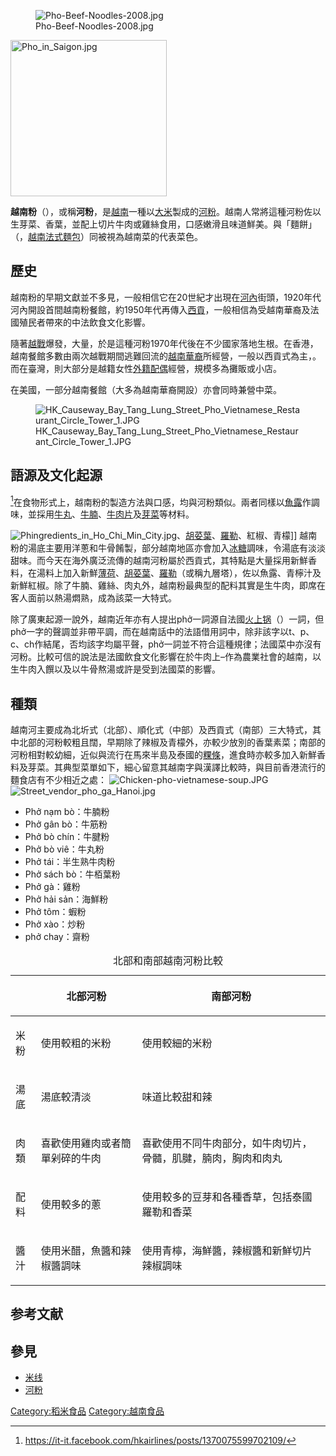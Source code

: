 {{unreferenced|time=2018-09-06}}
{{globalize|time=2018-09-06}}
[[File:Pho-Beef-Noodles-2008.jpg|thumb]]
 [[File:Pho_in_Saigon.jpg|250px]]
'''越南粉'''（{{vie|v='''Phở/{{僻字|𬖾|⿰米頗}}'''}}），或稱'''河粉'''，是[[越南|越南]]一種以[[大米|大米]]製成的[[河粉|河粉]]。越南人常將這種河粉佐以生芽菜、香葉，並配上切片牛肉或雞絲食用，口感嫩滑且味道鮮美。與「麵餅」（{{vie|v=Bánh mì}}，[[越式法包|越南法式麵包]]）同被視為越南菜的代表菜色。

==歷史==
越南粉的早期文獻並不多見，一般相信它在20世紀才出現在[[河內|河內]]街頭，1920年代河內開設首間越南粉餐館，約1950年代再傳入[[胡志明市|西貢]]，一般相信為受越南華裔及法國殖民者帶來的中法飲食文化影響。

隨著[[越戰|越戰]]爆發，大量{{来源请求|[[越南難民|越南難民]]湧至世界各國}}，於是這種河粉1970年代後在不少國家落地生根。在香港，越南餐館多數由兩次越戰期間逃難回流的[[越南華裔|越南華裔]]所經營，一般以西貢式為主，{{来源请求|河粉亦多數就地取用廣東河粉}}。而在臺灣，則大部分是越籍女性[[外籍配偶_(臺灣)|外籍配偶]]經營，規模多為攤販或小店。

在美國，一部分越南餐館（大多為越南華裔開設）亦會同時兼營中菜。

[[File:HK_Causeway_Bay_Tang_Lung_Street_Pho_Vietnamese_Restaurant_Circle_Tower_1.JPG|thumb]]

==語源及文化起源==
{{来源请求|有一派意見認為Phở字源自廣東話「[[沙河粉|河粉]]」，在粵語中，有時會簡化叫成「粉」（粵語：fan2；越南語：phấn）或「河」（粵語：ho4；越南語：hà），兩者互相共用，再演變成今天的Phở，說明越南粉或許由廣東移民在20世紀初期帶入越南。}}<ref>https://it-it.facebook.com/hkairlines/posts/1370075599702109/</ref>在食物形式上，越南粉的製造方法與口感，均與河粉類似。兩者同樣以[[魚露|魚露]]作調味，並採用[[牛丸|牛丸]]、[[牛腩|牛腩]]、[[牛肉|牛肉片]]及[[芽菜|芽菜]]等材料。

[[File:Phingredients_in_Ho_Chi_Min_City.jpg|thumb]]、[[芫荽|胡荽葉]]、[[羅勒|羅勒]]、紅椒、青檬]]
越南粉的湯底主要用洋蔥和牛骨餚製，部分越南地區亦會加入[[冰糖|冰糖]]調味，令湯底有淡淡甜味。而今天在海外廣泛流傳的越南河粉屬於西貢式，其特點是大量採用新鮮香料，在湯料上加入新鮮[[薄荷|薄荷]]、[[芫荽|胡荽葉]]、[[羅勒|羅勒]]（或稱九層塔），佐以魚露、青檸汁及新鮮紅椒。除了牛腩、雞絲、肉丸外，越南粉最典型的配料其實是生牛肉，即席在客人面前以熱湯燜熟，成為該菜一大特式。

除了廣東起源一說外，越南近年亦有人提出phở一詞源自法國[[火上锅|火上锅]]（{{lang-fr|pot-au-feu}}）一詞，但phở一字的聲調並非帶平調，而在越南話中的法語借用詞中，除非該字以t、p、c、ch作結尾，否均該字均屬平聲，phở一詞並不符合這種規律；法國菜中亦沒有河粉。比較可信的說法是法國飲食文化影響在於牛肉上–作為農業社會的越南，以生牛肉入饌以及以牛骨熬湯或許是受到法國菜的影響。

==種類==
越南河主要成為北圻式（北部）、順化式（中部）及西貢式（南部）三大特式，其中北部的河粉較粗且闊，早期除了辣椒及青檬外，亦較少放別的香葉素菜；南部的河粉相對較幼細，近似與流行在馬來半島及泰國的[[粿條|粿條]]，進食時亦較多加入新鮮香料及芽菜。其典型菜單如下，細心留意其越南字與漢譯比較時，與目前香港流行的麵食店有不少相近之處：
[[File:Chicken-pho-vietnamese-soup.JPG|thumb]]
[[File:Street_vendor_pho_ga_Hanoi.jpg|thumb]]

{{div col|cols=2}}
*Phở nạm bò：牛腩粉
*Phở gân bò：牛筋粉
*Phở bò chín：牛腱粉
*Phở bò viê：牛丸粉
*Phở tái：半生熟牛肉粉
*Phở sách bò：牛栢葉粉
*Phở gà：雞粉
*Phở hải sản：海鮮粉
*Phở tôm：蝦粉
*Phở xào：炒粉
*phở chay：齋粉
{{div col end}}

{| class="wikitable"
|+北部和南部越南河粉比較
!  
! 北部河粉
! 南部河粉
|-
| 米粉
| 使用較粗的米粉
| 使用較細的米粉
|-
| 湯底
| 湯底較清淡
| 味道比較甜和辣
|-
| 肉類
| 喜歡使用雞肉或者簡單剁碎的牛肉
| 喜歡使用不同牛肉部分，如牛肉切片，骨髓，肌腱，腩肉，胸肉和肉丸
|-
| 配料
| 使用較多的蔥
| 使用較多的豆芽和各種香草，包括泰國羅勒和香菜
|-
| 醬汁
| 使用米醋，魚醬和辣椒醬調味
| 使用青檸，海鮮醬，辣椒醬和新鮮切片辣椒調味
|}

== 参考文献 ==
{{Reflist}}

==參見==
{{Commons and category|Phở}}
*[[米线|米线]]
*[[河粉|河粉]]
{{稻}}
{{麵條}}
[[Category:稻米食品|Category:稻米食品]]
[[Category:越南食品|Category:越南食品]]